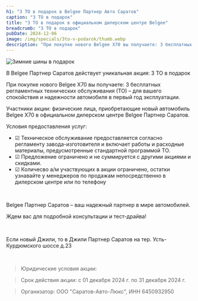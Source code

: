 ```yaml
---
h1: "3 ТО в подарок в Belgee Партнер Авто Саратов"
caption: "3 ТО в подарок"
title: "3 ТО в подарок в официальном дилерском центре Belgee"
breadcrumb: "3 ТО в подарок"
pubDate: 2024-12-06
image: /img/specials/3to-v-podarok/thumb.webp
description: "При покупке нового Belgee X70 вы получаете: 3 бесплатных регламентных технических обслуживания (ТО) – для вашего спокойствия и надежности автомобиля в первый год эксплуатации."
---
```



<picture>
    <source media="(min-width: 1200px)" srcset="/img/specials/3to-v-podarok/3to-v-podarok-1920x1080.webp" />
    <source media="(min-width: 768px)" srcset="/img/specials/3to-v-podarok/thumb.webp" />
    <source media="(min-width: 320px)" srcset="/img/specials/3to-v-podarok/thumb.webp" />
<img src="/img/specials/3to-v-podarok/thumb.webp" class="w-full mb-10" alt="Зимние шины в подарок" />
</picture>

В Belgee Партнер Саратов действует уникальная акция: 3 ТО в подарок

При покупке нового Belgee X70 вы получаете: 3 бесплатных регламентных технических обслуживания (ТО) – для вашего спокойствия и надежности автомобиля в первый год эксплуатации.

Участники акции: физические лица, приобретающие новый автомобиль Belgee X70 в официальном дилерском центре Belgee Партнер Саратов.


Условия предоставления услуг:

- ☑ Техническое обслуживание предоставляется согласно регламенту завода-изготовителя и включает работы и расходные материалы, предусмотренные стандартной программой ТО.
- ☑ Предложение ограничено и не суммируется с другими акциями и скидками.
- ☑ Количесво а/м участвующих в акции ограничено, остатки узнавайте у менеджеров по продажам непосредственно в дилерском центре или по телефону

<br/>

Belgee Партнер Саратов – ваш надежный партнер в мире автомобилей.

Ждем вас для подробной консультации и тест-драйва!

<br/>

Если новый Джили, то в Джили Партнер Саратов на тер. Усть-Курдюмского шоссе д.23

<br/>

<SpecialSalonsInfo dataFormName="Узнать подробнее. 3 ТО в подарок"/>

> Юридические условия акции:

> Срок действия акции: с 01 декабря 2024 г. по 31 декабря 2024 г.

> Организатор: ООО "Саратов-Авто-Люкс", ИНН 6450932950

